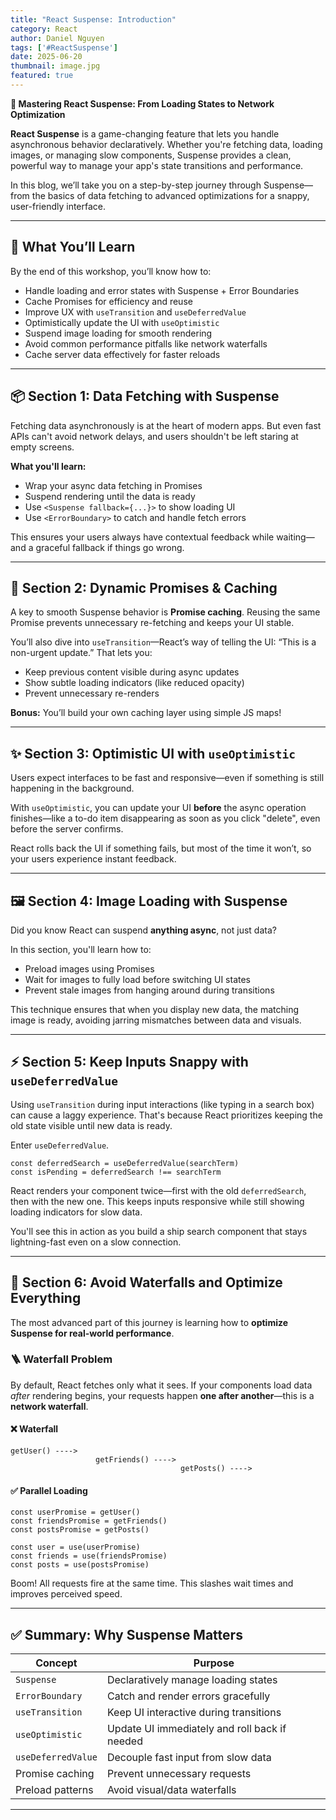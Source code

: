 ```yaml
---
title: "React Suspense: Introduction"
category: React
author: Daniel Nguyen
tags: ['#ReactSuspense']
date: 2025-06-20
thumbnail: image.jpg
featured: true
---
```


**🎣 Mastering React Suspense: From Loading States to Network Optimization**

**React Suspense** is a game-changing feature that lets you handle asynchronous behavior declaratively. Whether you're fetching data, loading images, or managing slow components, Suspense provides a clean, powerful way to manage your app's state transitions and performance.

In this blog, we’ll take you on a step-by-step journey through Suspense—from the basics of data fetching to advanced optimizations for a snappy, user-friendly interface.

---

## 🧠 What You’ll Learn

By the end of this workshop, you’ll know how to:

* Handle loading and error states with Suspense + Error Boundaries
* Cache Promises for efficiency and reuse
* Improve UX with `useTransition` and `useDeferredValue`
* Optimistically update the UI with `useOptimistic`
* Suspend image loading for smooth rendering
* Avoid common performance pitfalls like network waterfalls
* Cache server data effectively for faster reloads

---

## 📦 Section 1: Data Fetching with Suspense

Fetching data asynchronously is at the heart of modern apps. But even fast APIs can't avoid network delays, and users shouldn't be left staring at empty screens.

**What you'll learn:**

* Wrap your async data fetching in Promises
* Suspend rendering until the data is ready
* Use `<Suspense fallback={...}>` to show loading UI
* Use `<ErrorBoundary>` to catch and handle fetch errors

This ensures your users always have contextual feedback while waiting—and a graceful fallback if things go wrong.

---

## 🔄 Section 2: Dynamic Promises & Caching

A key to smooth Suspense behavior is **Promise caching**. Reusing the same Promise prevents unnecessary re-fetching and keeps your UI stable.

You’ll also dive into `useTransition`—React’s way of telling the UI: “This is a non-urgent update.” That lets you:

* Keep previous content visible during async updates
* Show subtle loading indicators (like reduced opacity)
* Prevent unnecessary re-renders

**Bonus:** You’ll build your own caching layer using simple JS maps!

---

## ✨ Section 3: Optimistic UI with `useOptimistic`

Users expect interfaces to be fast and responsive—even if something is still happening in the background.

With `useOptimistic`, you can update your UI **before** the async operation finishes—like a to-do item disappearing as soon as you click "delete", even before the server confirms.

React rolls back the UI if something fails, but most of the time it won’t, so your users experience instant feedback.

---

## 🖼️ Section 4: Image Loading with Suspense

Did you know React can suspend **anything async**, not just data?

In this section, you'll learn how to:

* Preload images using Promises
* Wait for images to fully load before switching UI states
* Prevent stale images from hanging around during transitions

This technique ensures that when you display new data, the matching image is ready, avoiding jarring mismatches between data and visuals.

---

## ⚡ Section 5: Keep Inputs Snappy with `useDeferredValue`

Using `useTransition` during input interactions (like typing in a search box) can cause a laggy experience. That's because React prioritizes keeping the old state visible until new data is ready.

Enter `useDeferredValue`.

```tsx
const deferredSearch = useDeferredValue(searchTerm)
const isPending = deferredSearch !== searchTerm
```

React renders your component twice—first with the old `deferredSearch`, then with the new one. This keeps inputs responsive while still showing loading indicators for slow data.

You'll see this in action as you build a ship search component that stays lightning-fast even on a slow connection.

---

## 🧠 Section 6: Avoid Waterfalls and Optimize Everything

The most advanced part of this journey is learning how to **optimize Suspense for real-world performance**.

### 🪜 Waterfall Problem

By default, React fetches only what it sees. If your components load data *after* rendering begins, your requests happen **one after another**—this is a **network waterfall**.

#### ❌ Waterfall

```
getUser() ---->
                   getFriends() ---->
                                      getPosts() ---->
```

#### ✅ Parallel Loading

```tsx
const userPromise = getUser()
const friendsPromise = getFriends()
const postsPromise = getPosts()

const user = use(userPromise)
const friends = use(friendsPromise)
const posts = use(postsPromise)
```

Boom! All requests fire at the same time. This slashes wait times and improves perceived speed.

---

## ✅ Summary: Why Suspense Matters

| Concept            | Purpose                                       |
| ------------------ | --------------------------------------------- |
| `Suspense`         | Declaratively manage loading states           |
| `ErrorBoundary`    | Catch and render errors gracefully            |
| `useTransition`    | Keep UI interactive during transitions        |
| `useOptimistic`    | Update UI immediately and roll back if needed |
| `useDeferredValue` | Decouple fast input from slow data            |
| Promise caching    | Prevent unnecessary requests                  |
| Preload patterns   | Avoid visual/data waterfalls                  |

---